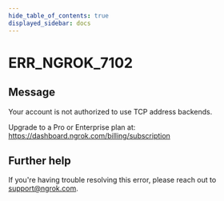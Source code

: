 ```yaml
---
hide_table_of_contents: true
displayed_sidebar: docs
---
```



# ERR_NGROK_7102

## Message

Your account is not authorized to use TCP address backends.

Upgrade to a Pro or Enterprise plan at: https://dashboard.ngrok.com/billing/subscription

<ErrorDetails error="err_ngrok_7102" />

## Further help

If you're having trouble resolving this error, please reach out to [support@ngrok.com](mailto:support@ngrok.com?subject=Help%20with%20ERR_NGROK_7102).
